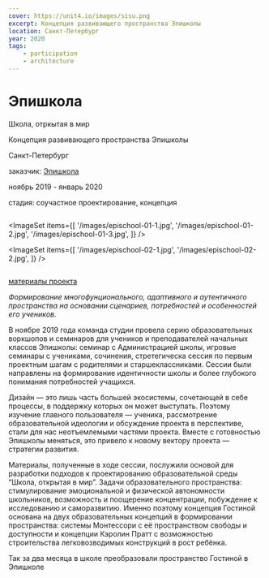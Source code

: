 ```yaml
---
cover: https://unit4.io/images/sisu.png
excerpt: Концепция развивающего пространства Эпишколы
location: Санкт-Петербург
year: 2020
tags:
    - participation
    - architecture
---
```

# Эпишкола                      

Школа, отркытая в мир

Концепция развивающего пространства Эпишколы

Санкт-Петербург

заказчик: [Эпишкола](http://epischool.ru/)

ноябрь 2019 - январь 2020

стадия: соучастное проектирование, концепция

<Image src='/images/epischool-00.jpg' alt='' />

<ImageSet
    items={[
        '/images/epischool-01-1.jpg',
        '/images/epischool-01-2.jpg',
        '/images/epischool-01-3.jpg',
    ]}
/>

<ImageSet
    items={[
        '/images/epischool-02-1.jpg',
        '/images/epischool-02-2.jpg',
    ]}
/>

<Image src='/images/epischool-03.jpg' alt='' />

[материалы проекта](https://disk.yandex.ru/i/rIcaAuDmXqWxsg)

*Формирование многофунционального, адаптивного и аутентичного пространства на основании сценариев, потребностей и особенностей его учеников.*

В ноябре 2019 года команда студии провела серию образовательных воркшопов и семинаров для учеников и преподавателей начальных классов Эпишколы: семинар с Администрацией школы, игровые семинары с учениками, сочинения, стретегическа сессия по первым проектным шагам с родителями и старшеклассниками. Сессии были направлены на формирование идентичности школы и более глубокого понимания потребностей учащихся. 

Дизайн — это лишь часть большей экосистемы, сочетающей в себе процессы, в поддержку которых он может выступать. Поэтому изучение главного пользователя — ученика, рассмотрение образовательной идеологии и обсуждение проекта в перспективе, стали для нас неотъемлемыми частями проекта. Вместе с готовностью Эпишколы меняться, это привело к новому вектору проекта — стратегии развития.

Материалы, полученные в ходе сессии, послужили основой для разработки подходов к проектированию образовательной среды “Школа, открытая в мир”. Задачи образовательного пространства: стимулирование эмоциональной и физической автономности школьников, возможность и поощерение концентрации, побуждение к исследованию и саморазвитию. Именно поэтому концепция Гостиной основана на двух образовательных концепций в формировании пространства: системы Монтессори с её пространством свободы и доступности и концепции Кэролин Пратт с возможностью строительства легковозводимых конструкций в рост ребёнка.

Так за два месяца в школе преобразовали пространство Гостиной в Эпишколе 